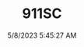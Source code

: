 ---
width: 6000
height: 4000
title: 911SC
description: 1983 Porsche 911SC Cabriolet in Metallic Red shot in Austin, TX.
date: 5/8/2023 5:45:27 AM
cameraMake: Sony
cameraModel: ILCE-7M3
lens: 85mm F1.4 DG DN | Art 020
settingsfStop: f/1.4
settingsISO: ISO 125
settingsShutter: 1/800
settingsFocalLength: 85 mm
---